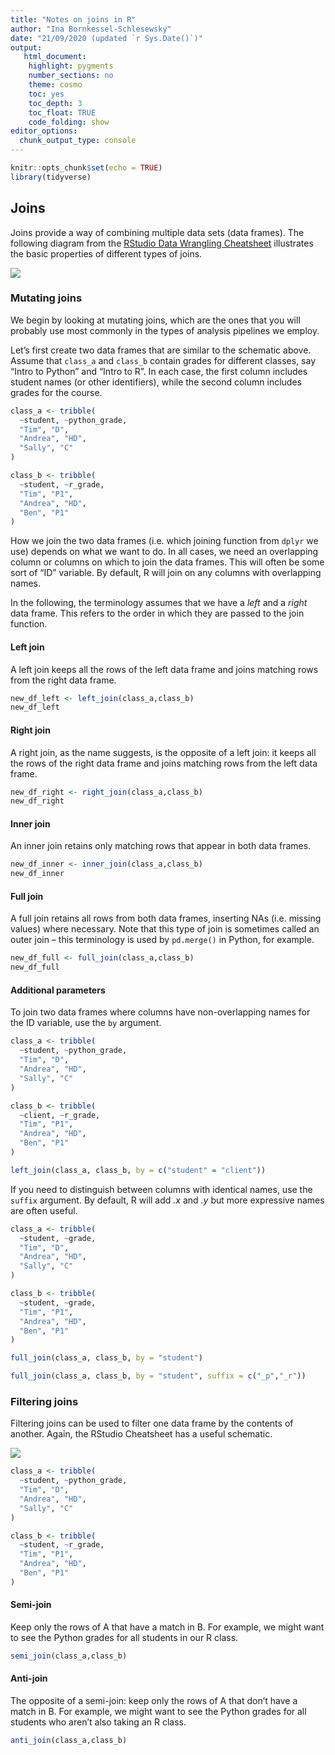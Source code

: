 ```yaml
---
title: "Notes on joins in R"
author: "Ina Bornkessel-Schlesewsky"
date: "21/09/2020 (updated `r Sys.Date()`)"
output:
   html_document:
    highlight: pygments
    number_sections: no
    theme: cosmo
    toc: yes
    toc_depth: 3
    toc_float: TRUE
    code_folding: show
editor_options: 
  chunk_output_type: console
---
```


```r
knitr::opts_chunk$set(echo = TRUE)
library(tidyverse)
```

## Joins

Joins provide a way of combining multiple data sets (data frames).
The following diagram from the [RStudio Data Wrangling Cheatsheet](https://rstudio.com/wp-content/uploads/2015/02/data-wrangling-cheatsheet.pdf) illustrates the basic properties of different types of joins.

![](images/mutating_joins.png)

### Mutating joins

We begin by looking at mutating joins, which are the ones that you will probably use most commonly in the types of analysis pipelines we employ.

Let's first create two data frames that are similar to the schematic above.
Assume that `class_a` and `class_b` contain grades for different classes, say "Intro to Python" and "Intro to R".
In each case, the first column includes student names (or other identifiers), while the second column includes grades for the course.

```r

class_a <- tribble(
  ~student, ~python_grade,
  "Tim", "D",
  "Andrea", "HD",
  "Sally", "C"
)

class_b <- tribble(
  ~student, ~r_grade,
  "Tim", "P1",
  "Andrea", "HD",
  "Ben", "P1"
)

```

How we join the two data frames (i.e. which joining function from `dplyr` we use) depends on what we want to do.
In all cases, we need an overlapping column or columns on which to join the data frames.
This will often be some sort of "ID" variable.
By default, R will join on any columns with overlapping names.

In the following, the terminology assumes that we have a *left* and a *right* data frame.
This refers to the order in which they are passed to the join function.

#### Left join

A left join keeps all the rows of the left data frame and joins matching rows from the right data frame.

```r

new_df_left <- left_join(class_a,class_b)
new_df_left

```

#### Right join

A right join, as the name suggests, is the opposite of a left join: it keeps all the rows of the right data frame and joins matching rows from the left data frame.

```r

new_df_right <- right_join(class_a,class_b)
new_df_right

```

#### Inner join

An inner join retains only matching rows that appear in both data frames.

```r

new_df_inner <- inner_join(class_a,class_b)
new_df_inner

```

#### Full join

A full join retains all rows from both data frames, inserting NAs (i.e. missing values) where necessary.
Note that this type of join is sometimes called an outer join -- this terminology is used by `pd.merge()` in Python, for example.

```r

new_df_full <- full_join(class_a,class_b)
new_df_full

```

#### Additional parameters

To join two data frames where columns have non-overlapping names for the ID variable, use the `by` argument.

```r

class_a <- tribble(
  ~student, ~python_grade,
  "Tim", "D",
  "Andrea", "HD",
  "Sally", "C"
)

class_b <- tribble(
  ~client, ~r_grade,
  "Tim", "P1",
  "Andrea", "HD",
  "Ben", "P1"
)

left_join(class_a, class_b, by = c("student" = "client"))

```

If you need to distinguish between columns with identical names, use the `suffix` argument.
By default, R will add *.x* and *.y* but more expressive names are often useful.

```r

class_a <- tribble(
  ~student, ~grade,
  "Tim", "D",
  "Andrea", "HD",
  "Sally", "C"
)

class_b <- tribble(
  ~student, ~grade,
  "Tim", "P1",
  "Andrea", "HD",
  "Ben", "P1"
)

full_join(class_a, class_b, by = "student")

```

```r

full_join(class_a, class_b, by = "student", suffix = c("_p","_r"))

```

### Filtering joins

Filtering joins can be used to filter one data frame by the contents of another.
Again, the RStudio Cheatsheet has a useful schematic.

![](images/filtering_joins.png)

```r

class_a <- tribble(
  ~student, ~python_grade,
  "Tim", "D",
  "Andrea", "HD",
  "Sally", "C"
)

class_b <- tribble(
  ~student, ~r_grade,
  "Tim", "P1",
  "Andrea", "HD",
  "Ben", "P1"
)

```


#### Semi-join

Keep only the rows of A that have a match in B.
For example, we might want to see the Python grades for all students in our R class.

```r

semi_join(class_a,class_b)

```

#### Anti-join

The opposite of a semi-join: keep only the rows of A that don't have a match in B.
For example, we might want to see the Python grades for all students who aren't also taking an R class.

```r

anti_join(class_a,class_b)

```
